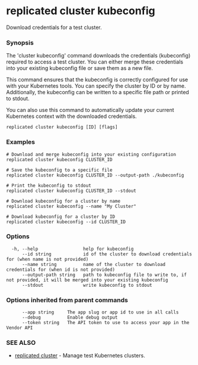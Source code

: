 # replicated cluster kubeconfig

Download credentials for a test cluster.

### Synopsis

The 'cluster kubeconfig' command downloads the credentials (kubeconfig) required to access a test cluster. You can either merge these credentials into your existing kubeconfig file or save them as a new file.

This command ensures that the kubeconfig is correctly configured for use with your Kubernetes tools. You can specify the cluster by ID or by name. Additionally, the kubeconfig can be written to a specific file path or printed to stdout.

You can also use this command to automatically update your current Kubernetes context with the downloaded credentials.

```
replicated cluster kubeconfig [ID] [flags]
```

### Examples

```
# Download and merge kubeconfig into your existing configuration
replicated cluster kubeconfig CLUSTER_ID

# Save the kubeconfig to a specific file
replicated cluster kubeconfig CLUSTER_ID --output-path ./kubeconfig

# Print the kubeconfig to stdout
replicated cluster kubeconfig CLUSTER_ID --stdout

# Download kubeconfig for a cluster by name
replicated cluster kubeconfig --name "My Cluster"

# Download kubeconfig for a cluster by ID
replicated cluster kubeconfig --id CLUSTER_ID
```

### Options

```
  -h, --help                 help for kubeconfig
      --id string            id of the cluster to download credentials for (when name is not provided)
      --name string          name of the cluster to download credentials for (when id is not provided)
      --output-path string   path to kubeconfig file to write to, if not provided, it will be merged into your existing kubeconfig
      --stdout               write kubeconfig to stdout
```

### Options inherited from parent commands

```
      --app string     The app slug or app id to use in all calls
      --debug          Enable debug output
      --token string   The API token to use to access your app in the Vendor API
```

### SEE ALSO

* [replicated cluster](replicated-cli-cluster)	 - Manage test Kubernetes clusters.

